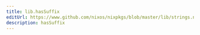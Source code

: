 ```yaml
---
title: lib.hasSuffix
editUrl: https://www.github.com/nixos/nixpkgs/blob/master/lib/strings.nix#L284C5
description: hasSuffix
---
```




<LinkCard
    title="Contribute Now!"
    description="API Documentation is done in our source code"
    href="https://www.github.com/nixos/nixpkgs/blob/master/lib/strings.nix#L284C5"
/>

